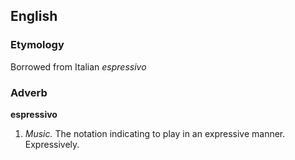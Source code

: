 ==English==

===Etymology===
Borrowed from Italian ''espressivo''

===Adverb===
'''espressivo'''

#''Music.'' The notation indicating to play in an expressive manner.  Expressively.